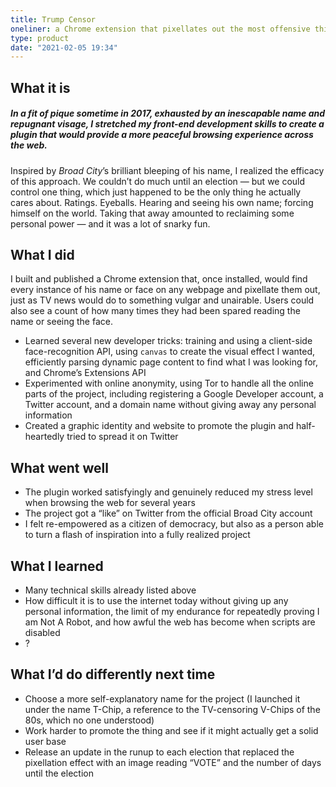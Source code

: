 ```yaml
---
title: Trump Censor
oneliner: a Chrome extension that pixellates out the most offensive thing on the internet
type: product
date: "2021-02-05 19:34"
---
```



## What it is
##### In a fit of pique sometime in 2017, exhausted by an inescapable name and repugnant visage, I stretched my front-end development skills to create a plugin that would provide a more peaceful browsing experience across the web.
Inspired by _Broad City_’s brilliant bleeping of his name, I realized the efficacy of this approach. We couldn’t do much until an election — but we could control one thing, which just happened to be the only thing he actually cares about. Ratings. Eyeballs. Hearing and seeing his own name; forcing himself on the world. Taking that away amounted to reclaiming some personal power — and it was a lot of snarky fun.
## What I did
I built and published a Chrome extension that, once installed, would find every instance of his name or face on any webpage and pixellate them out, just as TV news would do to something vulgar and unairable. Users could also see a count of how many times they had been spared reading the name or seeing the face.
- Learned several new developer tricks: training and using a client-side face-recognition API, using `canvas` to create the visual effect I wanted, efficiently parsing dynamic page content to find what I was looking for, and Chrome’s Extensions API
- Experimented with online anonymity, using Tor to handle all the online parts of the project, including registering a Google Developer account, a Twitter account, and a domain name without giving away any personal information
- Created a graphic identity and website to promote the plugin and half-heartedly tried to spread it on Twitter
## What went well
- The plugin worked satisfyingly and genuinely reduced my stress level when browsing the web for several years
- The project got a “like” on Twitter from the official Broad City account
- I felt re-empowered as a citizen of democracy, but also as a person able to turn a flash of inspiration into a fully realized project
## What I learned
- Many technical skills already listed above
- How difficult it is to use the internet today without giving up any personal information, the limit of my endurance for repeatedly proving I am Not A Robot, and how awful the web has become when scripts are disabled
- ?
## What I’d do differently next time
- Choose a more self-explanatory name for the project (I launched it under the name T-Chip, a reference to the TV-censoring V-Chips of the 80s, which no one understood)
- Work harder to promote the thing and see if it might actually get a solid user base
- Release an update in the runup to each election that replaced the pixellation effect with an image reading “VOTE” and the number of days until the election

<TCensor/>
<Pixellator/>